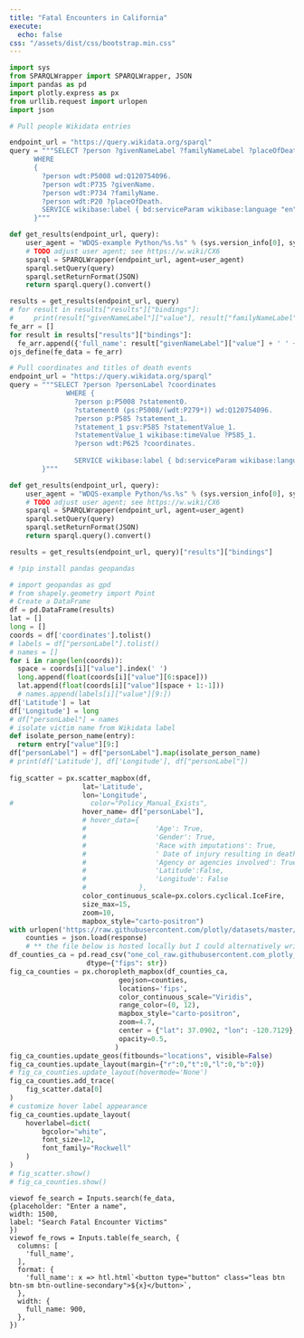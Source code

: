 ```yaml
---
title: "Fatal Encounters in California"
execute:
  echo: false
css: "/assets/dist/css/bootstrap.min.css"
---
```


```python
import sys
from SPARQLWrapper import SPARQLWrapper, JSON 
import pandas as pd
import plotly.express as px
from urllib.request import urlopen
import json
```
```python
# Pull people Wikidata entries 

endpoint_url = "https://query.wikidata.org/sparql"
query = """SELECT ?person ?givenNameLabel ?familyNameLabel ?placeOfDeathLabel  
      WHERE
      {
        ?person wdt:P5008 wd:Q120754096.
        ?person wdt:P735 ?givenName.
        ?person wdt:P734 ?familyName.
        ?person wdt:P20 ?placeOfDeath.
        SERVICE wikibase:label { bd:serviceParam wikibase:language "en". }
      }"""

def get_results(endpoint_url, query):
    user_agent = "WDQS-example Python/%s.%s" % (sys.version_info[0], sys.version_info[1])
    # TODO adjust user agent; see https://w.wiki/CX6
    sparql = SPARQLWrapper(endpoint_url, agent=user_agent)
    sparql.setQuery(query)
    sparql.setReturnFormat(JSON)
    return sparql.query().convert()

results = get_results(endpoint_url, query)
# for result in results["results"]["bindings"]:
#     print(result["givenNameLabel"]["value"], result["familyNameLabel"]["value"])  # print names of victims
fe_arr = []
for result in results["results"]["bindings"]:
  fe_arr.append({'full_name': result["givenNameLabel"]["value"] + ' ' + result["familyNameLabel"]["value"]})
ojs_define(fe_data = fe_arr)
```
```python
# Pull coordinates and titles of death events
endpoint_url = "https://query.wikidata.org/sparql"
query = """SELECT ?person ?personLabel ?coordinates
              WHERE {
                ?person p:P5008 ?statement0.
                ?statement0 (ps:P5008/(wdt:P279*)) wd:Q120754096.
                ?person p:P585 ?statement_1.
                ?statement_1 psv:P585 ?statementValue_1.
                ?statementValue_1 wikibase:timeValue ?P585_1.
                ?person wdt:P625 ?coordinates.
                
                SERVICE wikibase:label { bd:serviceParam wikibase:language "en". }
        }"""

def get_results(endpoint_url, query):
    user_agent = "WDQS-example Python/%s.%s" % (sys.version_info[0], sys.version_info[1])
    # TODO adjust user agent; see https://w.wiki/CX6
    sparql = SPARQLWrapper(endpoint_url, agent=user_agent)
    sparql.setQuery(query)
    sparql.setReturnFormat(JSON)
    return sparql.query().convert()

results = get_results(endpoint_url, query)["results"]["bindings"]
```
```python
# !pip install pandas geopandas

# import geopandas as gpd
# from shapely.geometry import Point
# Create a DataFrame 
df = pd.DataFrame(results)
lat = []
long = []
coords = df['coordinates'].tolist()
# labels = df["personLabel"].tolist()
# names = []
for i in range(len(coords)):
  space = coords[i]["value"].index(' ')
  long.append(float(coords[i]["value"][6:space]))
  lat.append(float(coords[i]["value"][space + 1:-1]))
  # names.append(labels[i]["value"][9:])
df['Latitude'] = lat
df['Longitude'] = long
# df["personLabel"] = names
# isolate victim name from Wikidata label
def isolate_person_name(entry): 
  return entry["value"][9:]
df["personLabel"] = df["personLabel"].map(isolate_person_name)
# print(df['Latitude'], df['Longitude'], df["personLabel"])
  
fig_scatter = px.scatter_mapbox(df, 
                  lat='Latitude',
                  lon='Longitude',
#                   color="Policy_Manual_Exists", 
                  hover_name= df["personLabel"],
                  # hover_data={ 
                  #                 'Age': True, 
                  #                 'Gender': True, 
                  #                 'Race with imputations': True, 
                  #                 ' Date of injury resulting in death (month/day/year)': True, 
                  #                 'Agency or agencies involved': True,
                  #                 'Latitude':False,
                  #                 'Longitude': False
                  #             },
                  color_continuous_scale=px.colors.cyclical.IceFire, 
                  size_max=15, 
                  zoom=10,
                  mapbox_style="carto-positron")
with urlopen('https://raw.githubusercontent.com/plotly/datasets/master/geojson-counties-fips.json') as response:
    counties = json.load(response)
    # ** the file below is hosted locally but I could alternatively write code that removes all the non-CA fip codes from the DF 
df_counties_ca = pd.read_csv("one_col_raw.githubusercontent.com_plotly_datasets_master_fips-unemp-16.csv",  
                   dtype={"fips": str})
fig_ca_counties = px.choropleth_mapbox(df_counties_ca, 
                           geojson=counties, 
                           locations='fips',
                           color_continuous_scale="Viridis",
                           range_color=(0, 12),
                           mapbox_style="carto-positron",
                           zoom=4.7, 
                           center = {"lat": 37.0902, "lon": -120.7129},
                           opacity=0.5,
                          )
fig_ca_counties.update_geos(fitbounds="locations", visible=False)
fig_ca_counties.update_layout(margin={"r":0,"t":0,"l":0,"b":0})
# fig_ca_counties.update_layout(hovermode='None')
fig_ca_counties.add_trace(
    fig_scatter.data[0]
)
# customize hover label appearance
fig_ca_counties.update_layout(
    hoverlabel=dict(
        bgcolor="white",
        font_size=12,
        font_family="Rockwell"
    )
)
# fig_scatter.show()
# fig_ca_counties.show()
```
```ojs
viewof fe_search = Inputs.search(fe_data, 
{placeholder: "Enter a name", 
width: 1500,
label: "Search Fatal Encounter Victims"
})
viewof fe_rows = Inputs.table(fe_search, {
  columns: [
    'full_name',
  ],
  format: {
    'full_name': x => htl.html`<button type="button" class="leas btn btn-sm btn-outline-secondary">${x}</button>`,
  },
  width: {
    full_name: 900,
  },
})
```


